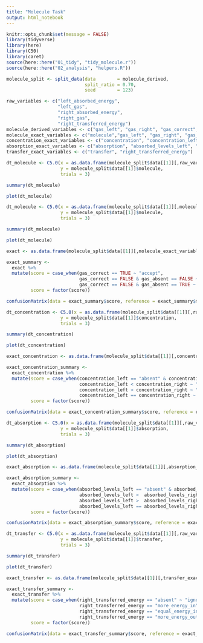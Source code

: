 ```yaml
---
title: "Molecule Task"
output: html_notebook
---
```


```r
knitr::opts_chunk$set(message = FALSE)
library(tidyverse)
library(here)
library(C50)
library(caret)
source(here::here("01_tidy", "tidy_molecule.r"))
source(here::here("02_analysis", "helpers.R"))
```

```r
molecule_split <- split_data(data        = molecule_derived,
                             split_ratio = 0.70,
                             seed        = 123)

```

```r
raw_variables <- c("left_absorbed_energy", 
                   "left_gas", 
                   "right_absorbed_energy",
                   "right_gas",
                   "right_transferred_energy")
molecule_derived_variables <- c("gas_left", "gas_right", "gas_correct", "gas_absent")
molecule_exact_variables <- c("molecule","gas_left", "gas_right", "gas_correct", "gas_absent")
concentration_exact_variables <- c("concentration", "concentration_left", "concentration_right")
absorption_exact_variables <- c("absorption", "absorbed_levels_left", "absorbed_levels_right")
transfer_exact_variables <- c("transfer", "right_transferred_energy")
```

```r
dt_molecule <- C5.0(x = as.data.frame(molecule_split$data[[1]][,raw_variables]), 
                    y = molecule_split$data[[1]]$molecule, 
                    trials = 3)

summary(dt_molecule)

plot(dt_molecule)
```

```r
dt_molecule <- C5.0(x = as.data.frame(molecule_split$data[[1]][,molecule_derived_variables]), 
                    y = molecule_split$data[[1]]$molecule, 
                    trials = 3)

summary(dt_molecule)

plot(dt_molecule)
```

```r
exact <- as.data.frame(molecule_split$data[[1]][,molecule_exact_variables])

exact_summary <-
  exact %>% 
  mutate(score = case_when(gas_correct == TRUE ~ "accept",
                           gas_correct == FALSE & gas_absent == FALSE ~ "reject",
                           gas_correct == FALSE & gas_absent == TRUE ~ "ignore"),
         score = factor(score))

confusionMatrix(data = exact_summary$score, reference = exact_summary$molecule)
```

```r
dt_concentration <- C5.0(x = as.data.frame(molecule_split$data[[1]][,raw_variables]), 
                    y = molecule_split$data[[1]]$concentration, 
                    trials = 3)

summary(dt_concentration)

plot(dt_concentration)
```

```r
exact_concentration <- as.data.frame(molecule_split$data[[1]][,concentration_exact_variables])

exact_concentration_summary <-
  exact_concentration %>% 
  mutate(score = case_when(concentration_left == "absent" & concentration_right == "absent" ~ "ignore",
                           concentration_left < concentration_right ~ "accept",
                           concentration_left > concentration_right ~ "reject",
                           concentration_left == concentration_right ~ "reject"),
         score = factor(score))

confusionMatrix(data = exact_concentration_summary$score, reference = exact_concentration_summary$concentration)
```

```r
dt_absorption <- C5.0(x = as.data.frame(molecule_split$data[[1]][,raw_variables]), 
                    y = molecule_split$data[[1]]$absorption, 
                    trials = 3)

summary(dt_absorption)

plot(dt_absorption)
```

```r
exact_absorption <- as.data.frame(molecule_split$data[[1]][,absorption_exact_variables])

exact_absorption_summary <-
  exact_absorption %>% 
  mutate(score = case_when(absorbed_levels_left == "absent" & absorbed_levels_right == "absent" ~ "ignore",
                           absorbed_levels_left <  absorbed_levels_right ~ "accept",
                           absorbed_levels_left >  absorbed_levels_right ~ "reject",
                           absorbed_levels_left == absorbed_levels_right ~ "reject"),
         score = factor(score))

confusionMatrix(data = exact_absorption_summary$score, reference = exact_absorption_summary$absorption)
```

```r
dt_transfer <- C5.0(x = as.data.frame(molecule_split$data[[1]][,raw_variables]), 
                    y = molecule_split$data[[1]]$transfer, 
                    trials = 3)

summary(dt_transfer)

plot(dt_transfer)
```

```r
exact_transfer <- as.data.frame(molecule_split$data[[1]][,transfer_exact_variables])

exact_transfer_summary <-
  exact_transfer %>% 
  mutate(score = case_when(right_transferred_energy == "absent" ~ "ignore",
                           right_transferred_energy == "more_energy_in" ~ "accept",
                           right_transferred_energy == "equal_energy_in" ~ "reject",
                           right_transferred_energy == "more_energy_out" ~ "reject"),
         score = factor(score))

confusionMatrix(data = exact_transfer_summary$score, reference = exact_transfer_summary$transfer)
```

```r

```


